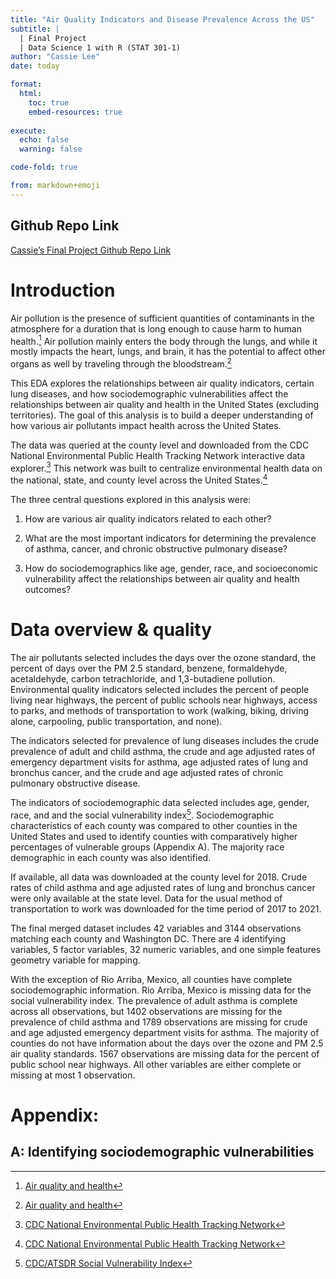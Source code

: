 ```yaml
---
title: "Air Quality Indicators and Disease Prevalence Across the US"
subtitle: |
  | Final Project 
  | Data Science 1 with R (STAT 301-1)
author: "Cassie Lee"
date: today

format:
  html:
    toc: true
    embed-resources: true
    
execute:
  echo: false
  warning: false

code-fold: true

from: markdown+emoji 
---
```


::: {.callout-tip icon="false"}
## Github Repo Link

[Cassie's Final Project Github Repo Link](https://github.com/stat301-1-2023-fall/final-project-1-cassielee2025.git)
:::

# Introduction

Air pollution is the presence of sufficient quantities of contaminants in the atmosphere for a duration that is long enough to cause harm to human health.[^1] Air pollution mainly enters the body through the lungs, and while it mostly impacts the heart, lungs, and brain, it has the potential to affect other organs as well by traveling through the bloodstream.[^2]

This EDA explores the relationships between air quality indicators, certain lung diseases, and how sociodemographic vulnerabilities affect the relationships between air quality and health in the United States (excluding territories). The goal of this analysis is to build a deeper understanding of how various air pollutants impact health across the United States.

The data was queried at the county level and downloaded from the CDC National Environmental Public Health Tracking Network interactive data explorer.[^3] This network was built to centralize environmental health data on the national, state, and county level across the United States.[^4]

The three central questions explored in this analysis were:

1.  How are various air quality indicators related to each other?

2.  What are the most important indicators for determining the prevalence of asthma, cancer, and chronic obstructive pulmonary disease?

3.  How do sociodemographics like age, gender, race, and socioeconomic vulnerability affect the relationships between air quality and health outcomes?

[^1]: [Air quality and health](https://www.who.int/teams/environment-climate-change-and-health/air-quality-and-health/health-impacts)

[^2]: [Air quality and health](https://www.who.int/teams/environment-climate-change-and-health/air-quality-and-health/health-impacts)

[^3]: [CDC National Environmental Public Health Tracking Network](http://www.cdc.gov/ephtracking)

[^4]: [CDC National Environmental Public Health Tracking Network](http://www.cdc.gov/ephtracking)

# Data overview & quality

The air pollutants selected includes the days over the ozone standard, the percent of days over the PM 2.5 standard, benzene, formaldehyde, acetaldehyde, carbon tetrachloride, and 1,3-butadiene pollution. Environmental quality indicators selected includes the percent of people living near highways, the percent of public schools near highways, access to parks, and methods of transportation to work (walking, biking, driving alone, carpooling, public transportation, and none).

The indicators selected for prevalence of lung diseases includes the crude prevalence of adult and child asthma, the crude and age adjusted rates of emergency department visits for asthma, age adjusted rates of lung and bronchus cancer, and the crude and age adjusted rates of chronic pulmonary obstructive disease. 

The indicators of sociodemographic data selected includes age, gender, race, and and the social vulnerability index[^5]. Sociodemographic characteristics of each county was compared to other counties in the United States and used to identify counties with comparatively higher percentages of vulnerable groups (Appendix A). The majority race demographic in each county was also identified.

If available, all data was downloaded at the county level for 2018. Crude rates of child asthma and age adjusted rates of lung and bronchus cancer were only available at the state level. Data for the usual method of transportation to work was downloaded for the time period of 2017 to 2021. 

The final merged dataset includes 42 variables and 3144 observations matching each county and Washington DC. There are 4 identifying variables, 5 factor variables, 32 numeric variables, and one simple features geometry variable for mapping. 

With the exception of Rio Arriba, Mexico, all counties have complete sociodemographic information. Rio Arriba, Mexico is missing data for the social vulnerability index. The prevalence of adult asthma is complete across all observations, but 1402 observations are missing for the prevalence of child asthma and 1789 observations are missing for crude and age adjusted emergency department visits for asthma. The majority of counties do not have information about the days over the ozone and PM 2.5 air quality standards. 1567 observations are missing data for the percent of public school near highways. All other variables are either complete or missing at most 1 observation.

[^5]: [CDC/ATSDR Social Vulnerability Index](https://www.atsdr.cdc.gov/placeandhealth/svi/index.html)

# Appendix:
## A: Identifying sociodemographic vulnerabilities